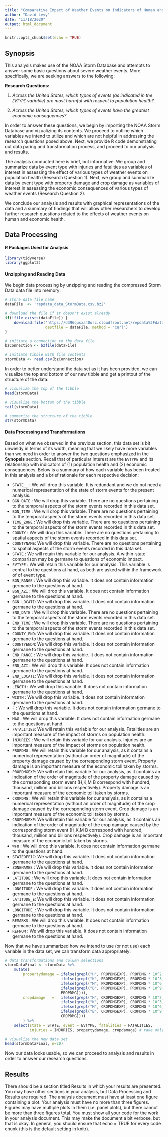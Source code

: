 ```yaml
---
title: "Comparative Impact of Weather Events on Indicators of Human and Economic Health"
author: "David Levy"
date: "11/18/2020"
output: html_document
---
```


```r
knitr::opts_chunk$set(echo = TRUE)
```

## Synopsis

This analysis makes use of the NOAA Storm Database and attempts to answer some basic questions about severe weather events. More specifically, we are seeking answers to the following:


**Research Questions:**

1. *Across the United States, which types of events (as indicated in the \color{red}{\verb|EVTYPE|}`EVTYPE` variable) are most harmful with respect to population health?*

2. *Across the United States, which types of events have the greatest economic consequences?*


In order to answer these questions, we begin by importing the NOAA Storm Database and vizualizing its contents. We proceed to outline which variables we intend to utilize and which are not helpful in addressing the research questions posed above. Next, we provide R code demonstrating out data paring and transformation process, and proceed to our analysis and results.

The analysis conducted here is brief, but informative. We group and summarize data by event type with injuries and fatalities as variables of interest in assessing the effect of various types of weather events on population health (Research Question 1). Next, we group and summarize data by event type with property damage and crop damage as variables of interest in assessing the economic consequences of various types of weather events (Research Question 2).

We conclude our analysis and results with graphical representations of the data and a summary of findings that will allow other researchers to develop further research questions related to the effects of weather events on human and economic health.


## Data Processing

#### R Packages Used for Analysis

```r

library(tidyverse)
library(ggplot2)

```

#### Unzipping and Reading Data

We begin data processing by unzipping and reading the compressed Storm Data data file into memory:

```r

# store data file name
dataFile  <- 'repdata_data_StormData.csv.bz2'

# download the file if it doesn't exist already
if(!file.exists(dataFile)) {
    download.file('https://d396qusza40orc.cloudfront.net/repdata%2Fdata%2FStormData.csv.bz2',
                  destfile = dataFile, method = 'curl')
}

# initiate a connection to the data file
bzConnection <- bzfile(dataFile)

# initiate tibble with file contents
stormData <- read.csv(bzConnection)

```

In order to better understand the data set as it has been provided, we can visualize the top and bottom of our new tibble and get a printout of the structure of the data:

```r

# visualize the top of the tibble
head(stormData)

# visualize the bottom of the tibble
tail(stormData)

# summarize the structure of the tibble
str(stormData)

```

#### Data Processing and Transformations

Based on what we observed in the previous section, this data set is bit unwieldy in terms of its width, meaning that we likely have more variables than we need in order to answer the two questions emphasized in the **Synopsis** section. Recall that of particular interest are the `EVTYPE` and its relationship with indicators of (1) population health and (2) economic consequences. Below is a summary of how each variable has been treated in this analysis and a brief rationale for each respective decision:

- `STATE__`   : We will drop this variable. It is redundant and we do not need a numerical representation of the state of storm events for the present analysis.
- `BGN_DATE`  : We will drop this variable. There are no questions pertaining to the temporal aspects of the storm events recorded in this data set.
- `BGN_TIME`  : We will drop this variable. There are no questions pertaining to the temporal aspects of the storm events recorded in this data set.
- `TIME_ZONE` : We will drop this variable. There are no questions pertaining to the temporal aspects of the storm events recorded in this data set.
- `COUNTY`    : We will drop this variable. There are no questions pertaining to spatial aspects of the storm events recorded in this data set.
- `COUNTYNAME`: We will drop this variable. There are no questions pertaining to spatial aspects of the storm events recorded in this data set.
- `STATE`     : We will retain this variable for our analysis. A within-state comparison may be germane to questions of economic impact.
- `EVTYPE`    : We will retain this variable for our analysis. This variable is central to the questions at hand, as both are asked within the framework of of event type.
- `BGN_RANGE` : We will drop this variable. It does not contain information germane to the questions at hand.
- `BGN_AZI`   : We will drop this variable. It does not contain information germane to the questions at hand.
- `BGN_LOCATI`: We will drop this variable. It does not contain information germane to the questions at hand.
- `END_DATE`  : We will drop this variable. There are no questions pertaining to the temporal aspects of the storm events recorded in this data set.
- `END_TIME`  : We will drop this variable. There are no questions pertaining to the temporal aspects of the storm events recorded in this data set.
- `COUNTY_END`: We will drop this variable. It does not contain information germane to the questions at hand.
- `COUNTYENDN`: We will drop this variable. It does not contain information germane to the questions at hand.
- `END_RANGE` : We will drop this variable. It does not contain information germane to the questions at hand.
- `END_AZI`   : We will drop this variable. It does not contain information germane to the questions at hand.
- `END_LOCATI`: We will drop this variable. It does not contain information germane to the questions at hand.
- `LENGTH`    : We will drop this variable. It does not contain information germane to the questions at hand.
- `WIDTH`     : We will drop this variable. It does not contain information germane to the questions at hand.
- `F`         : We will drop this variable. It does not contain information germane to the questions at hand.
- `MAG`       : We will drop this variable. It does not contain information germane to the questions at hand.
- `FATALITIES`: We will retain this variable for our analysis. Fatalities are an important measure of the impact of storms on population health.
- `INJURIES`  : We will retain this variable for our analysis. Injuries are an important measure of the impact of storms on population health.
- `PROPDMG`   : We will retain this variable for our analysis, as it contains a numerical representation (without an order of magnitude) of the property damage caused by the corresponding storm event. Property damage is an important measure of the economic toll taken by storms.
- `PROPDMGEXP`: We will retain this variable for our analysis, as it contains an indication of the order of magnitude of the property damage caused by the corresponding storm event (H,K,M B correspond with hundred, thousand, million and billions respectively). Property damage is an important measure of the economic toll taken by storms.
- `CROPDMG`   : We will retain this variable for our analysis, as it contains a numerical representation (without an order of magnitude) of the crop damage caused by the corresponding storm event. Crop damage is an important measure of the economic toll taken by storms.
- `CROPDMGEXP`: We will retain this variable for our analysis, as it contains an indication of the order of magnitude of the crop damage caused by the corresponding storm event (H,K,M B correspond with hundred, thousand, million and billions respectively). Crop damage is an important measure of the economic toll taken by storms.
- `WFO`       : We will drop this variable. It does not contain information germane to the questions at hand.
- `STATEOFFIC`: We will drop this variable. It does not contain information germane to the questions at hand.
- `ZONENAMES` : We will drop this variable. It does not contain information germane to the questions at hand.
- `LATITUDE`  : We will drop this variable. It does not contain information germane to the questions at hand.
- `LONGITUDE` : We will drop this variable. It does not contain information germane to the questions at hand.
- `LATITUDE_E`: We will drop this variable. It does not contain information germane to the questions at hand.
- `LONGITUDE_`: We will drop this variable. It does not contain information germane to the questions at hand.
- `REMARKS`   : We will drop this variable. It does not contain information germane to the questions at hand.
- `REFNUM`    : We will drop this variable. It does not contain information germane to the questions at hand.

Now that we have summarized how we intend to use (or not use) each variable in the data set, we can transform data appropriately:

```r

# data transformations and column selections
stormDataFinal <- stormData %>%
    mutate(
        propertydamage = ifelse(grepl("H", PROPDMGEXP), PROPDMG * 10^2, # H means hundreds
                         ifelse(grepl("K", PROPDMGEXP), PROPDMG * 10^3, # K means thousands
                         ifelse(grepl("M", PROPDMGEXP), PROPDMG * 10^6, # M means millions
                         ifelse(grepl("B", PROPDMGEXP), PROPDMG * 10^9, # B means billions
                         PROPDMG)))),                                   # otherwise, no transformation
        cropdamage   =   ifelse(grepl("H", CROPDMGEXP), CROPDMG * 10^2, # H means hundreds
                         ifelse(grepl("K", CROPDMGEXP), CROPDMG * 10^3, # K means thousands
                         ifelse(grepl("M", CROPDMGEXP), CROPDMG * 10^6, # M means millions
                         ifelse(grepl("B", CROPDMGEXP), CROPDMG * 10^9, # B means billions
                         CROPDMG))))                                    # otherwise, no transformation
        ) %>%
    select(state = STATE, event = EVTYPE, fatalities = FATALITIES,
           injuries = INJURIES, propertydamage, cropdamage) # take only relevant variables

# visualize the new data set
head(stormDataFinal, n=20)
```
Now our data looks usable, so we can proceed to analysis and results in order to answer our research questions.



## Results

There should be a section titled Results in which your results are presented.
You may have other sections in your analysis, but Data Processing and Results are required.
The analysis document must have at least one figure containing a plot.
Your analysis must have no more than three figures. Figures may have multiple plots in them (i.e. panel plots), but there cannot be more than three figures total.
You must show all your code for the work in your analysis document. This may make the document a bit verbose, but that is okay. In general, you should ensure that \color{red}{\verb|echo = TRUE|}echo = TRUE for every code chunk (this is the default setting in knitr).
